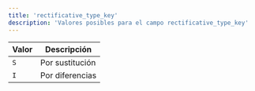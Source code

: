 ```yaml
---
title: 'rectificative_type_key'
description: 'Valores posibles para el campo rectificative_type_key'
---
```


| Valor | Descripción     |
|-------|-----------------|
| `S`   | Por sustitución |
| `I`   | Por diferencias |
